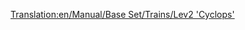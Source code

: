 [[Translation:en/Manual/Base Set/Trains/Lev2 'Cyclops']]
{{nl/Manual/Base Set/Trains/Treinen|Naam=Lev2 'Cyclops'
|Afbeelding=[[File:en/Manual/Base Set/Trains/Lev2cyclops.png]]
|Kosten=£86,718 ($173.436)
|Snelheid=450 km/h (281 mph)
|Gewicht=120 t
|Kracht=12,000 pk (8.948 kW)
|Onderhoudskosten=£3,557 ($7.114)
|Ontworpen=2028
|Levensduur=20
|Capaciteit=N/A
|Omschrijving=
|Real-life=Er is op heden geen gelijkaardige trein gevonden voor dit model. Misschien binnen enkele jaren, kan je wanneer de maglev een echte technologie is, de tweede generatie maglevtreinen hier terugvinden.
}}